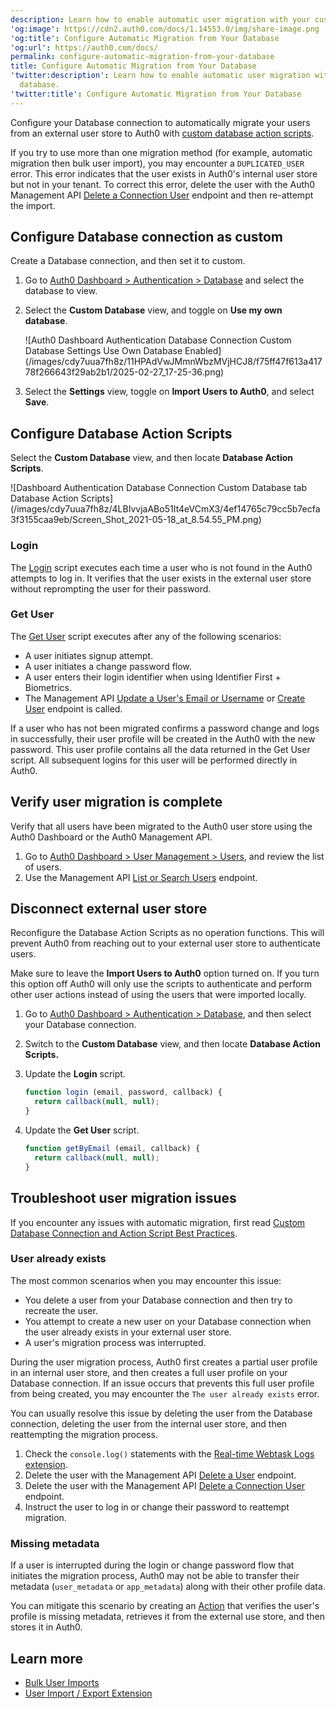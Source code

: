 ```yaml
---
description: Learn how to enable automatic user migration with your custom database.
'og:image': https://cdn2.auth0.com/docs/1.14553.0/img/share-image.png
'og:title': Configure Automatic Migration from Your Database
'og:url': https://auth0.com/docs/
permalink: configure-automatic-migration-from-your-database
title: Configure Automatic Migration from Your Database
'twitter:description': Learn how to enable automatic user migration with your custom
  database.
'twitter:title': Configure Automatic Migration from Your Database
---
```

Configure your Database connection to automatically migrate your users from an external user store to Auth0 with [custom database action scripts](/docs/authenticate/database-connections/custom-db/templates).

<Warning>

If you try to use more than one migration method (for example, automatic migration then bulk user import), you may encounter a `DUPLICATED_USER` error. This error indicates that the user exists in Auth0's internal user store but not in your tenant. To correct this error, delete the user with the Auth0 Management API [Delete a Connection User](https://auth0.com/docs/api/management/v2#!/Connections/delete_users_by_email) endpoint and then re-attempt the import.

</Warning>

## Configure Database connection as custom

Create a Database connection, and then set it to custom.

1. Go to [Auth0 Dashboard > Authentication > Database](https://manage.auth0.com/#/connections/database) and select the database to view.
2. Select the **Custom Database** view, and toggle on **Use my own database**.

   <Frame>![Auth0 Dashboard Authentication Database Connection Custom Database Settings Use Own Database Enabled](/images/cdy7uua7fh8z/11HPAdVwJMmnWbzMVjHCJ8/f75ff47f613a41778f266643f29ab2b1/2025-02-27_17-25-36.png)</Frame>
3. Select the **Settings** view, toggle on **Import Users to Auth0**, and select **Save**.

## Configure Database Action Scripts

Select the **Custom Database** view, and then locate **Database Action Scripts**.

<Frame>![Dashboard Authentication Database Connection Custom Database tab Database Action Scripts](/images/cdy7uua7fh8z/4LBIvvjaABo51It4eVCmX3/4ef14765c79cc5b7ecfa3f3155caa9eb/Screen_Shot_2021-05-18_at_8.54.55_PM.png)</Frame>

### Login

The [Login](/docs/authenticate/database-connections/custom-db/templates/login) script executes each time a user who is not found in the Auth0 attempts to log in. It verifies that the user exists in the external user store without reprompting the user for their password.

### Get User

The [Get User](/docs/authenticate/database-connections/custom-db/templates/get-user) script executes after any of the following scenarios:

* A user initiates signup attempt.
* A user initiates a change password flow.
* A user enters their login identifier when using Identifier First + Biometrics.
* The <Tooltip tip="Management API: A product to allow customers to perform administrative tasks." cta="View Glossary" href="/docs/glossary?term=Management+API">Management API</Tooltip> [Update a User's Email or Username](https://auth0.com/docs/api/v2#!/Users/patch_users_by_id) or [Create User](https://auth0.com/docs/api/management/v2#!/Users/post_users) endpoint is called.

If a user who has not been migrated confirms a password change and logs in successfully, their user profile will be created in the Auth0 with the new password. This user profile contains all the data returned in the Get User script. All subsequent logins for this user will be performed directly in Auth0.

## Verify user migration is complete

Verify that all users have been migrated to the Auth0 user store using the <Tooltip tip="Auth0 Dashboard: Auth0's main product to configure your services." cta="View Glossary" href="/docs/glossary?term=Auth0+Dashboard">Auth0 Dashboard</Tooltip> or the Auth0 Management API.

1. Go to [Auth0 Dashboard > User Management > Users](https://manage.auth0.com/#/users), and review the list of users.
2. Use the Management API [List or Search Users](https://auth0.com/docs/api/v2#!/Users/get_users) endpoint.

## Disconnect external user store

Reconfigure the Database Action Scripts as no operation functions. This will prevent Auth0 from reaching out to your external user store to authenticate users.

<Callout icon="file-lines" color="#0EA5E9" iconType="regular">

Make sure to leave the **Import Users to Auth0** option turned on. If you turn this option off Auth0 will only use the scripts to authenticate and perform other user actions instead of using the users that were imported locally.

</Callout>

1. Go to [Auth0 Dashboard > Authentication > Database](https://manage.auth0.com/#/connections/database), and then select your Database connection.
2. Switch to the **Custom Database** view, and then locate **Database Action Scripts.**
3. Update the **Login** script.

   ```javascript lines
   function login (email, password, callback) {
     return callback(null, null);
   }
   ```


   

   
4. Update the **Get User** script.

   ```javascript lines
   function getByEmail (email, callback) {
     return callback(null, null);
   }
   ```


   

   

## Troubleshoot user migration issues

If you encounter any issues with automatic migration, first read [Custom Database Connection and Action Script Best Practices](/docs/authenticate/database-connections/custom-db/custom-database-connections-scripts).

### User already exists

The most common scenarios when you may encounter this issue:

* You delete a user from your Database connection and then try to recreate the user.
* You attempt to create a new user on your Database connection when the user already exists in your external user store.
* A user's migration process was interrupted.

During the user migration process, Auth0 first creates a partial user profile in an internal user store, and then creates a full user profile on your Database connection. If an issue occurs that prevents this full user profile from being created, you may encounter the `The user already exists` error.

You can usually resolve this issue by deleting the user from the Database connection, deleting the user from the internal user store, and then reattempting the migration process.

1. Check the `console.log()` statements with the [Real-time Webtask Logs extension](/docs/customize/extensions/real-time-webtask-logs).
2. Delete the user with the Management API [Delete a User](https://auth0.com/docs/api/management/v2#!/Users/delete_users_by_id) endpoint.
3. Delete the user with the Management API [Delete a Connection User](https://auth0.com/docs/api/management/v2#!/Connections/delete_users_by_email) endpoint.
4. Instruct the user to log in or change their password to reattempt migration.

### Missing metadata

If a user is interrupted during the login or change password flow that initiates the migration process, Auth0 may not be able to transfer their metadata (`user_metadata` or `app_metadata`) along with their other profile data.

You can mitigate this scenario by creating an [Action](/docs/customize/actions) that verifies the user's profile is missing metadata, retrieves it from the external use store, and then stores it in Auth0.

## Learn more

* [Bulk User Imports](/docs/manage-users/user-migration/bulk-user-imports)
* [User Import / Export Extension](/docs/manage-users/user-migration/user-import-export-extension)